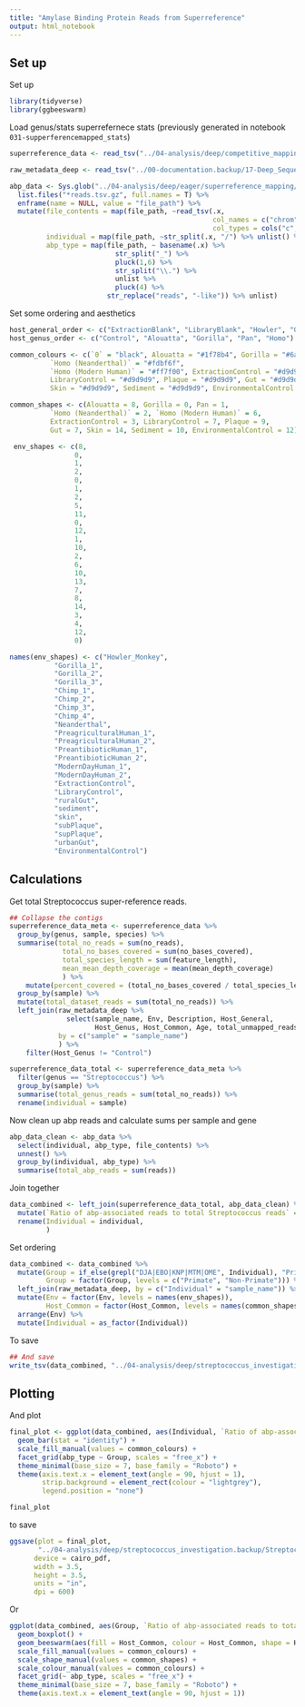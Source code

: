 ```yaml
---
title: "Amylase Binding Protein Reads from Superreference"
output: html_notebook
---
```


## Set up

Set up

```r
library(tidyverse)
library(ggbeeswarm)
```

Load genus/stats superrefernece stats (previously generated in notebook 
`031-supperferencemapped_stats`)

```r
superreference_data <- read_tsv("../04-analysis/deep/competitive_mapping.backup/superreference_mapping_statistics_raw_20190522.tsv.gz")

raw_metadata_deep <- read_tsv("../00-documentation.backup/17-Deep_Sequencing_HumanFiltering_Results_20200220.tsv")

abp_data <- Sys.glob("../04-analysis/deep/eager/superreference_mapping/output/Streptococcus/*/5-DeDup/") %>%
  list.files("*reads.tsv.gz", full.names = T) %>%
  enframe(name = NULL, value = "file_path") %>%
  mutate(file_contents = map(file_path, ~read_tsv(.x, 
                                                  col_names = c("chrom", "start_coordinate", "end_coordinate", "name", "reads"), 
                                                  col_types = cols("c", "d", "d", "c", "d"))),
         individual = map(file_path, ~str_split(.x, "/") %>% unlist() %>% tail(n = 4) %>% head(n = 1)) %>% unlist,
         abp_type = map(file_path, ~ basename(.x) %>% 
                          str_split("_") %>% 
                          pluck(1,6) %>% 
                          str_split("\\.") %>% 
                          unlist %>% 
                          pluck(4) %>%
                        str_replace("reads", "-like")) %>% unlist)
```

Set some ordering and aesthetics

```r
host_general_order <- c("ExtractionBlank", "LibraryBlank", "Howler", "Gorilla", "Chimp", "Neanderthal", "PreagriculturalHuman", "PreantibioticHuman", "ModernDayHuman")
host_genus_order <- c("Control", "Alouatta", "Gorilla", "Pan", "Homo")

common_colours <- c(`0` = "black", Alouatta = "#1f78b4", Gorilla = "#6a3d9a", Pan = "#33a02c", 
          `Homo (Neanderthal)` = "#fdbf6f", 
          `Homo (Modern Human)` = "#ff7f00", ExtractionControl = "#d9d9d9", 
          LibraryControl = "#d9d9d9", Plaque = "#d9d9d9", Gut = "#d9d9d9", 
          Skin = "#d9d9d9", Sediment = "#d9d9d9", EnvironmentalControl = "#d9d9d9")

common_shapes <- c(Alouatta = 8, Gorilla = 0, Pan = 1, 
          `Homo (Neanderthal)` = 2, `Homo (Modern Human)` = 6,
          ExtractionControl = 3, LibraryControl = 7, Plaque = 9, 
          Gut = 7, Skin = 14, Sediment = 10, EnvironmentalControl = 12)

 env_shapes <- c(8,
                0,
                1,
                2,
                0,
                1,
                2,
                5,
                11,
                0,
                12,
                1,
                10,
                2,
                6,
                10,
                13,
                7,
                8,
                14,
                3,
                4,
                12,
                0)

names(env_shapes) <- c("Howler_Monkey", 
           "Gorilla_1", 
           "Gorilla_2", 
           "Gorilla_3", 
           "Chimp_1", 
           "Chimp_2", 
           "Chimp_3", 
           "Chimp_4",
           "Neanderthal", 
           "PreagriculturalHuman_1", 
           "PreagriculturalHuman_2", 
           "PreantibioticHuman_1", 
           "PreantibioticHuman_2", 
           "ModernDayHuman_1", 
           "ModernDayHuman_2", 
           "ExtractionControl", 
           "LibraryControl", 
           "ruralGut", 
           "sediment", 
           "skin", 
           "subPlaque",
           "supPlaque", 
           "urbanGut",
           "EnvironmentalControl")
```

## Calculations

Get total Streptococcus super-reference reads.

```r
## Collapse the contigs
superreference_data_meta <- superreference_data %>% 
  group_by(genus, sample, species) %>%
  summarise(total_no_reads = sum(no_reads),
             total_no_bases_covered = sum(no_bases_covered),
             total_species_length = sum(feature_length),
             mean_mean_depth_coverage = mean(mean_depth_coverage)
             ) %>%
    mutate(percent_covered = (total_no_bases_covered / total_species_length) * 100) %>%
  group_by(sample) %>%
  mutate(total_dataset_reads = sum(total_no_reads)) %>%
  left_join(raw_metadata_deep %>% 
              select(sample_name, Env, Description, Host_General, 
                     Host_Genus, Host_Common, Age, total_unmapped_reads), 
            by = c("sample" = "sample_name")
            ) %>%
    filter(Host_Genus != "Control")

superreference_data_total <- superreference_data_meta %>%
  filter(genus == "Streptococcus") %>%
  group_by(sample) %>%
  summarise(total_genus_reads = sum(total_no_reads)) %>%
  rename(individual = sample)
```


Now clean up abp reads and calculate sums per sample and gene

```r
abp_data_clean <- abp_data %>% 
  select(individual, abp_type, file_contents) %>%
  unnest() %>%
  group_by(individual, abp_type) %>%
  summarise(total_abp_reads = sum(reads))
```

Join together

```r
data_combined <- left_join(superreference_data_total, abp_data_clean) %>% 
  mutate(`Ratio of abp-associated reads to total Streptococcus reads` = total_abp_reads / total_genus_reads) %>%
  rename(Individual = individual,
         )
```

Set ordering

```r
data_combined <- data_combined %>% 
  mutate(Group = if_else(grepl("DJA|EBO|KNP|MTM|OME", Individual), "Primate", "Non-Primate"),
         Group = factor(Group, levels = c("Primate", "Non-Primate"))) %>%
  left_join(raw_metadata_deep, by = c("Individual" = "sample_name")) %>%
  mutate(Env = factor(Env, levels = names(env_shapes)),
         Host_Common = factor(Host_Common, levels = names(common_shapes))) %>%
  arrange(Env) %>%
  mutate(Individual = as_factor(Individual))
```

To save

```r
## And save
write_tsv(data_combined, "../04-analysis/deep/streptococcus_investigation.backup/Streptococcus_superreference_amylaseReadsOverAllReads_rawdata.tsv")
```

## Plotting

And plot

```r
final_plot <- ggplot(data_combined, aes(Individual, `Ratio of abp-associated reads to total Streptococcus reads`, fill = Host_Common)) +
  geom_bar(stat = "identity") +
  scale_fill_manual(values = common_colours) +
  facet_grid(abp_type ~ Group, scales = "free_x") +
  theme_minimal(base_size = 7, base_family = "Roboto") +
  theme(axis.text.x = element_text(angle = 90, hjust = 1),
        strip.background = element_rect(colour = "lightgrey"),
        legend.position = "none")

final_plot
```

to save

```r
ggsave(plot = final_plot, 
       "../04-analysis/deep/streptococcus_investigation.backup/Streptococcus_superreference_amylaseReadsOverAllReads_plot.pdf",
      device = cairo_pdf,
      width = 3.5,
      height = 3.5,
      units = "in",
      dpi = 600)
```

Or

```r
ggplot(data_combined, aes(Group, `Ratio of abp-associated reads to total Streptococcus reads`)) +
  geom_boxplot() +
  geom_beeswarm(aes(fill = Host_Common, colour = Host_Common, shape = Host_Common)) +
  scale_fill_manual(values = common_colours) +
  scale_shape_manual(values = common_shapes) +
  scale_colour_manual(values = common_colours) +
  facet_grid(~ abp_type, scales = "free_x") +
  theme_minimal(base_size = 7, base_family = "Roboto") +
  theme(axis.text.x = element_text(angle = 90, hjust = 1))
```

